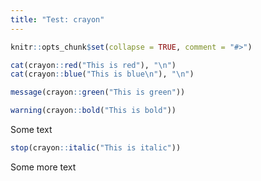 ```yaml
---
title: "Test: crayon"
---
```


```r
knitr::opts_chunk$set(collapse = TRUE, comment = "#>")
```


```r
cat(crayon::red("This is red"), "\n")
cat(crayon::blue("This is blue\n"), "\n")

message(crayon::green("This is green"))

warning(crayon::bold("This is bold"))
```
Some text

```r
stop(crayon::italic("This is italic"))
```

Some more text
